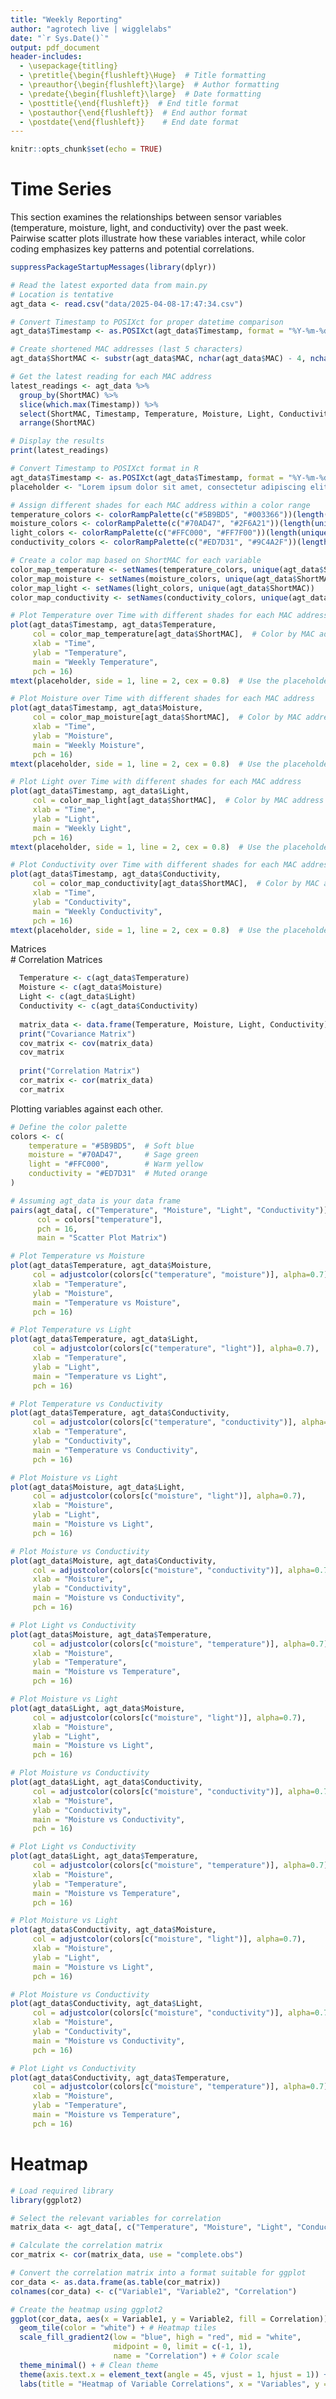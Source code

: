 ```yaml
---
title: "Weekly Reporting"
author: "agrotech live | wigglelabs"
date: "`r Sys.Date()`"
output: pdf_document
header-includes:
  - \usepackage{titling}
  - \pretitle{\begin{flushleft}\Huge}  # Title formatting
  - \preauthor{\begin{flushleft}\large}  # Author formatting
  - \predate{\begin{flushleft}\large}  # Date formatting
  - \posttitle{\end{flushleft}}  # End title format
  - \postauthor{\end{flushleft}}  # End author format
  - \postdate{\end{flushleft}}    # End date format
---
```


```r
knitr::opts_chunk$set(echo = TRUE)
```

# Time Series

This section examines the relationships between sensor variables (temperature, moisture, light, and conductivity) over the past week. Pairwise scatter plots illustrate how these variables interact, while color coding emphasizes key patterns and potential correlations.

``` r
suppressPackageStartupMessages(library(dplyr))

# Read the latest exported data from main.py
# Location is tentative
agt_data <- read.csv("data/2025-04-08-17:47:34.csv")

# Convert Timestamp to POSIXct for proper datetime comparison
agt_data$Timestamp <- as.POSIXct(agt_data$Timestamp, format = "%Y-%m-%d %H:%M:%S")

# Create shortened MAC addresses (last 5 characters)
agt_data$ShortMAC <- substr(agt_data$MAC, nchar(agt_data$MAC) - 4, nchar(agt_data$MAC))

# Get the latest reading for each MAC address
latest_readings <- agt_data %>%
  group_by(ShortMAC) %>%
  slice(which.max(Timestamp)) %>%
  select(ShortMAC, Timestamp, Temperature, Moisture, Light, Conductivity) %>%
  arrange(ShortMAC)

# Display the results
print(latest_readings)
```

``` r
# Convert Timestamp to POSIXct format in R
agt_data$Timestamp <- as.POSIXct(agt_data$Timestamp, format = "%Y-%m-%d %H:%M:%S")
placeholder <- "Lorem ipsum dolor sit amet, consectetur adipiscing elit. Mauris vel tincidunt lectus. Duis volutpat euismod felis in condimentum. Nunc pretium lectus lectus, sit amet pharetra nibh dictum ut. Vivamus laoreet, ante in commodo aliquam, tellus sem rutrum elit, eget ullamcorper justo est eu quam. Sed metus libero, luctus eu sollicitudin vitae, pretium nec lectus. Mauris semper tempus ultricies. Mauris pulvinar ullamcorper nulla, in porttitor nisi tempor eu. "  # Store the message in the placeholder variable

# Assign different shades for each MAC address within a color range
temperature_colors <- colorRampPalette(c("#5B9BD5", "#003366"))(length(unique(agt_data$ShortMAC)))  # Shades of blue
moisture_colors <- colorRampPalette(c("#70AD47", "#2F6A21"))(length(unique(agt_data$ShortMAC)))     # Shades of green
light_colors <- colorRampPalette(c("#FFC000", "#FF7F00"))(length(unique(agt_data$ShortMAC)))        # Shades of yellow-orange
conductivity_colors <- colorRampPalette(c("#ED7D31", "#9C4A2F"))(length(unique(agt_data$ShortMAC))) # Shades of orange

# Create a color map based on ShortMAC for each variable
color_map_temperature <- setNames(temperature_colors, unique(agt_data$ShortMAC))
color_map_moisture <- setNames(moisture_colors, unique(agt_data$ShortMAC))
color_map_light <- setNames(light_colors, unique(agt_data$ShortMAC))
color_map_conductivity <- setNames(conductivity_colors, unique(agt_data$ShortMAC))

# Plot Temperature over Time with different shades for each MAC address
plot(agt_data$Timestamp, agt_data$Temperature,
     col = color_map_temperature[agt_data$ShortMAC],  # Color by MAC address
     xlab = "Time",
     ylab = "Temperature",
     main = "Weekly Temperature",
     pch = 16)
mtext(placeholder, side = 1, line = 2, cex = 0.8)  # Use the placeholder variable for subtext

# Plot Moisture over Time with different shades for each MAC address
plot(agt_data$Timestamp, agt_data$Moisture,
     col = color_map_moisture[agt_data$ShortMAC],  # Color by MAC address
     xlab = "Time",
     ylab = "Moisture",
     main = "Weekly Moisture",
     pch = 16)
mtext(placeholder, side = 1, line = 2, cex = 0.8)  # Use the placeholder variable for subtext

# Plot Light over Time with different shades for each MAC address
plot(agt_data$Timestamp, agt_data$Light,
     col = color_map_light[agt_data$ShortMAC],  # Color by MAC address
     xlab = "Time",
     ylab = "Light",
     main = "Weekly Light",
     pch = 16)
mtext(placeholder, side = 1, line = 2, cex = 0.8)  # Use the placeholder variable for subtext

# Plot Conductivity over Time with different shades for each MAC address
plot(agt_data$Timestamp, agt_data$Conductivity,
     col = color_map_conductivity[agt_data$ShortMAC],  # Color by MAC address
     xlab = "Time",
     ylab = "Conductivity",
     main = "Weekly Conductivity",
     pch = 16)
mtext(placeholder, side = 1, line = 2, cex = 0.8)  # Use the placeholder variable for subtext

```

Matrices  
# Correlation Matrices 

``` r
  Temperature <- c(agt_data$Temperature)
  Moisture <- c(agt_data$Moisture)
  Light <- c(agt_data$Light)
  Conductivity <- c(agt_data$Conductivity)
  
  matrix_data <- data.frame(Temperature, Moisture, Light, Conductivity)  
  print("Covariance Matrix")
  cov_matrix <- cov(matrix_data)
  cov_matrix
  
  print("Correlation Matrix")
  cor_matrix <- cor(matrix_data)
  cor_matrix
```
Plotting variables against each other.

``` r

# Define the color palette
colors <- c(
    temperature = "#5B9BD5",  # Soft blue
    moisture = "#70AD47",     # Sage green
    light = "#FFC000",        # Warm yellow
    conductivity = "#ED7D31"  # Muted orange
)

# Assuming agt_data is your data frame
pairs(agt_data[, c("Temperature", "Moisture", "Light", "Conductivity")],
      col = colors["temperature"],  
      pch = 16,          
      main = "Scatter Plot Matrix")

# Plot Temperature vs Moisture
plot(agt_data$Temperature, agt_data$Moisture,
     col = adjustcolor(colors[c("temperature", "moisture")], alpha=0.7),
     xlab = "Temperature",
     ylab = "Moisture",
     main = "Temperature vs Moisture",
     pch = 16)

# Plot Temperature vs Light
plot(agt_data$Temperature, agt_data$Light,
     col = adjustcolor(colors[c("temperature", "light")], alpha=0.7),
     xlab = "Temperature",
     ylab = "Light",
     main = "Temperature vs Light",
     pch = 16)

# Plot Temperature vs Conductivity
plot(agt_data$Temperature, agt_data$Conductivity,
     col = adjustcolor(colors[c("temperature", "conductivity")], alpha=0.7),
     xlab = "Temperature",
     ylab = "Conductivity",
     main = "Temperature vs Conductivity",
     pch = 16)

# Plot Moisture vs Light
plot(agt_data$Moisture, agt_data$Light,
     col = adjustcolor(colors[c("moisture", "light")], alpha=0.7),
     xlab = "Moisture",
     ylab = "Light",
     main = "Moisture vs Light",
     pch = 16)

# Plot Moisture vs Conductivity
plot(agt_data$Moisture, agt_data$Conductivity,
     col = adjustcolor(colors[c("moisture", "conductivity")], alpha=0.7),
     xlab = "Moisture",
     ylab = "Conductivity",
     main = "Moisture vs Conductivity",
     pch = 16)

# Plot Light vs Conductivity
plot(agt_data$Moisture, agt_data$Temperature,
     col = adjustcolor(colors[c("moisture", "temperature")], alpha=0.7),
     xlab = "Moisture",
     ylab = "Temperature",
     main = "Moisture vs Temperature",
     pch = 16)

# Plot Moisture vs Light
plot(agt_data$Light, agt_data$Moisture,
     col = adjustcolor(colors[c("moisture", "light")], alpha=0.7),
     xlab = "Moisture",
     ylab = "Light",
     main = "Moisture vs Light",
     pch = 16)

# Plot Moisture vs Conductivity
plot(agt_data$Light, agt_data$Conductivity,
     col = adjustcolor(colors[c("moisture", "conductivity")], alpha=0.7),
     xlab = "Moisture",
     ylab = "Conductivity",
     main = "Moisture vs Conductivity",
     pch = 16)

# Plot Light vs Conductivity
plot(agt_data$Light, agt_data$Temperature,
     col = adjustcolor(colors[c("moisture", "temperature")], alpha=0.7),
     xlab = "Moisture",
     ylab = "Temperature",
     main = "Moisture vs Temperature",
     pch = 16)

# Plot Moisture vs Light
plot(agt_data$Conductivity, agt_data$Moisture,
     col = adjustcolor(colors[c("moisture", "light")], alpha=0.7),
     xlab = "Moisture",
     ylab = "Light",
     main = "Moisture vs Light",
     pch = 16)

# Plot Moisture vs Conductivity
plot(agt_data$Conductivity, agt_data$Light,
     col = adjustcolor(colors[c("moisture", "conductivity")], alpha=0.7),
     xlab = "Moisture",
     ylab = "Conductivity",
     main = "Moisture vs Conductivity",
     pch = 16)

# Plot Light vs Conductivity
plot(agt_data$Conductivity, agt_data$Temperature,
     col = adjustcolor(colors[c("moisture", "temperature")], alpha=0.7),
     xlab = "Moisture",
     ylab = "Temperature",
     main = "Moisture vs Temperature",
     pch = 16)

```

# Heatmap

``` r

# Load required library
library(ggplot2)

# Select the relevant variables for correlation
matrix_data <- agt_data[, c("Temperature", "Moisture", "Light", "Conductivity")]

# Calculate the correlation matrix
cor_matrix <- cor(matrix_data, use = "complete.obs")

# Convert the correlation matrix into a format suitable for ggplot
cor_data <- as.data.frame(as.table(cor_matrix))
colnames(cor_data) <- c("Variable1", "Variable2", "Correlation")

# Create the heatmap using ggplot2
ggplot(cor_data, aes(x = Variable1, y = Variable2, fill = Correlation)) +
  geom_tile(color = "white") + # Heatmap tiles
  scale_fill_gradient2(low = "blue", high = "red", mid = "white", 
                       midpoint = 0, limit = c(-1, 1), 
                       name = "Correlation") + # Color scale
  theme_minimal() + # Clean theme
  theme(axis.text.x = element_text(angle = 45, vjust = 1, hjust = 1)) + # Rotate x-axis labels
  labs(title = "Heatmap of Variable Correlations", x = "Variables", y = "Variables")


```
